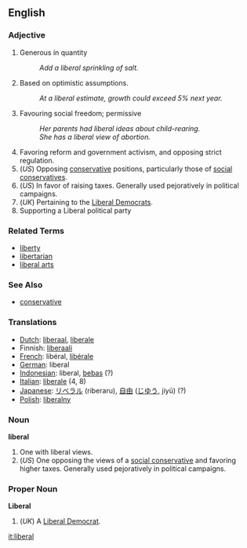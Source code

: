 ==English==

===Adjective===

# Generous in quantity
#: ''Add a liberal sprinkling of salt.''
# Based on optimistic assumptions.
#: ''At a liberal estimate, growth could exceed 5% next year.''
# Favouring social freedom; permissive
#: ''Her parents had liberal ideas about child-rearing.''
#: ''She has a liberal view of abortion.''
# Favoring reform and government activism, and opposing strict regulation.
# (''US'') Opposing [[conservative]] positions, particularly those of [[social conservative]]s.
# (''US'') In favor of raising taxes.  Generally used pejoratively in political campaigns.
# (''UK'') Pertaining to the [[Liberal Democrat]]s.
# Supporting a Liberal political party

===Related Terms===
*[[liberty]]
*[[libertarian]]
*[[liberal arts]]

===See Also===
*[[conservative]]

=== Translations ===
*[[Dutch]]: [[liberaal]], [[liberale]]
*Finnish: [[liberaali]]
*[[French]]: libéral, [[libérale]]
*[[German]]: liberal
*[[Indonesian]]: liberal, [[bebas]] (?)
*[[Italian]]: [[liberale]] (4, 8)
*[[Japanese]]: [[リベラル]] (riberaru), [[自由]] ([[じゆう]], jiyū) (?)
*[[Polish]]: [[liberalny]]

===Noun===
'''liberal'''

# One with liberal views.
# (''US'') One opposing the views of a [[social conservative]] and favoring higher taxes.  Generally used pejoratively in political campaigns.

===Proper Noun===
'''Liberal'''

# (''UK'') A [[Liberal Democrat]].

[[it:liberal]]